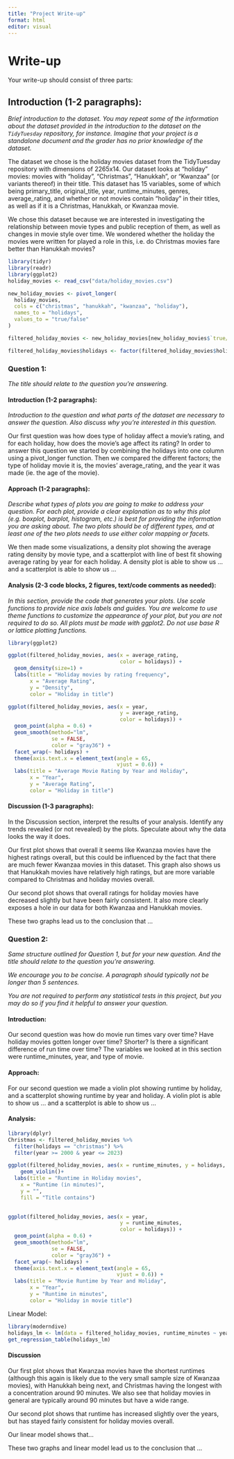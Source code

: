 ```yaml
---
title: "Project Write-up"
format: html
editor: visual
---
```


# Write-up

Your write-up should consist of three parts:

## Introduction (1-2 paragraphs):

*Brief introduction to the dataset. You may repeat some of the information about the dataset provided in the introduction to the dataset on the `TidyTuesday` repository, for instance. Imagine that your project is a standalone document and the grader has no prior knowledge of the dataset.*

The dataset we chose is the holiday movies dataset from the TidyTuesday repository with dimensions of 2265x14. Our dataset looks at "holiday" movies: movies with "holiday", "Christmas", "Hanukkah", or "Kwanzaa" (or variants thereof) in their title. This dataset has 15 variables, some of which being primary_title, original_title, year, runtime_minutes, genres, average_rating, and whether or not movies contain "holiday" in their titles, as well as if it is a Christmas, Hanukkah, or Kwanzaa movie.

We chose this dataset because we are interested in investigating the relationship between movie types and public reception of them, as well as changes in movie style over time. We wondered whether the holiday the movies were written for played a role in this, i.e. do Christmas movies fare better than Hanukkah movies?

```r
library(tidyr)
library(readr)
library(ggplot2)
holiday_movies <- read_csv("data/holiday_movies.csv")

new_holiday_movies <- pivot_longer(
  holiday_movies,
  cols = c("christmas", "hanukkah", "kwanzaa", "holiday"),
  names_to = "holidays",
  values_to = "true/false"
)

filtered_holiday_movies <- new_holiday_movies[new_holiday_movies$`true/false`, ]

filtered_holiday_movies$holidays <- factor(filtered_holiday_movies$holidays, levels = c("christmas", "hanukkah", "kwanzaa", "holiday"))
```

### Question 1:

*The title should relate to the question you’re answering.*

#### Introduction (1-2 paragraphs):

*Introduction to the question and what parts of the dataset are necessary to answer the question. Also discuss why you’re interested in this question.*

Our first question was how does type of holiday affect a movie's rating, and for each holiday, how does the movie's age affect its rating? In order to answer this question we started by combining the holidays into one column using a pivot_longer function. Then we compared the different factors; the type of holiday movie it is, the movies' average_rating, and the year it was made (ie. the age of the movie).

#### Approach (1-2 paragraphs):

*Describe what types of plots you are going to make to address your question. For each plot, provide a clear explanation as to why this plot (e.g. boxplot, barplot, histogram, etc.) is best for providing the information you are asking about. The two plots should be of different types, and at least one of the two plots needs to use either color mapping or facets.*

We then made some visualizations, a density plot showing the average rating density by movie type, and a scatterplot with line of best fit showing average rating by year for each holiday. A density plot is able to show us ... and a scatterplot is able to show us ...

#### Analysis (2-3 code blocks, 2 figures, text/code comments as needed):

*In this section, provide the code that generates your plots. Use scale functions to provide nice axis labels and guides. You are welcome to use theme functions to customize the appearance of your plot, but you are not required to do so. All plots must be made with ggplot2. Do not use base R or lattice plotting functions.*

```r
library(ggplot2)

ggplot(filtered_holiday_movies, aes(x = average_rating, 
                                    color = holidays)) +
  geom_density(size=1) +
  labs(title = "Holiday movies by rating frequency",
       x = "Average Rating",
       y = "Density",
       color = "Holiday in title") 

ggplot(filtered_holiday_movies, aes(x = year, 
                                    y = average_rating, 
                                    color = holidays)) +
  geom_point(alpha = 0.6) +
  geom_smooth(method="lm", 
              se = FALSE, 
              color = "gray36") +
  facet_wrap(~ holidays) +
  theme(axis.text.x = element_text(angle = 65, 
                                   vjust = 0.6)) + 
  labs(title = "Average Movie Rating by Year and Holiday",
       x = "Year", 
       y = "Average Rating",
       color = "Holiday in title")

```

#### Discussion (1-3 paragraphs):

In the Discussion section, interpret the results of your analysis. Identify any trends revealed (or not revealed) by the plots. Speculate about why the data looks the way it does.

Our first plot shows that overall it seems like Kwanzaa movies have the highest ratings overall, but this could be influenced by the fact that there are much fewer Kwanzaa movies in this dataset. This graph also shows us that Hanukkah movies have relatively high ratings, but are more variable compared to Christmas and holiday movies overall.

Our second plot shows that overall ratings for holiday movies have decreased slightly but have been fairly consistent. It also more clearly exposes a hole in our data for both Kwanzaa and Hanukkah movies.

These two graphs lead us to the conclusion that ...

### Question 2:

*Same structure outlined for Question 1, but for your new question. And the title should relate to the question you’re answering.*

*We encourage you to be concise. A paragraph should typically not be longer than 5 sentences.*

*You are not required to perform any statistical tests in this project, but you may do so if you find it helpful to answer your question.*

#### Introduction:

Our second question was how do movie run times vary over time? Have holiday movies gotten longer over time? Shorter? Is there a significant difference of run time over time? The variables we looked at in this section were runtime_minutes, year, and type of movie.

#### Approach:

For our second question we made a violin plot showing runtime by holiday, and a scatterplot showing runtime by year and holiday. A violin plot is able to show us ... and a scatterplot is able to show us ...

#### Analysis:

```r
library(dplyr)
Christmas <- filtered_holiday_movies %>%
  filter(holidays == "christmas") %>%
  filter(year >= 2000 & year <= 2023)

ggplot(filtered_holiday_movies, aes(x = runtime_minutes, y = holidays, fill = holidays))+
    geom_violin()+
  labs(title = "Runtime in Holiday movies",
    x = "Runtime (in minutes)",
    y = "",
    fill = "Title contains")
 
```

```r
ggplot(filtered_holiday_movies, aes(x = year, 
                                    y = runtime_minutes, 
                                    color = holidays)) +
  geom_point(alpha = 0.6) +
  geom_smooth(method="lm", 
              se = FALSE, 
              color = "gray36") +
  facet_wrap(~ holidays) +
  theme(axis.text.x = element_text(angle = 65, 
                                   vjust = 0.6)) + 
  labs(title = "Movie Runtime by Year and Holiday",
       x = "Year", 
       y = "Runtime in minutes",
       color = "Holiday in movie title")


```

Linear Model:

```r
library(moderndive)
holidays_lm <- lm(data = filtered_holiday_movies, runtime_minutes ~ year * holidays)
get_regression_table(holidays_lm)
```

#### Discussion

Our first plot shows that Kwanzaa movies have the shortest runtimes (although this again is likely due to the very small sample size of Kwanzaa movies), with Hanukkah being next, and Christmas having the longest with a concentration around 90 minutes. We also see that holiday movies in general are typically around 90 minutes but have a wide range.

Our second plot shows that runtime has increased slightly over the years, but has stayed fairly consistent for holiday movies overall.

Our linear model shows that...

These two graphs and linear model lead us to the conclusion that ...
